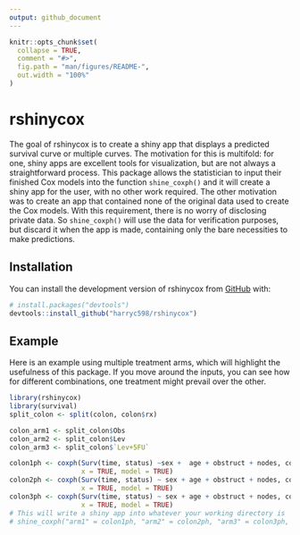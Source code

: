 ```yaml
---
output: github_document
---
```


<!-- README.md is generated from README.Rmd. Please edit that file -->

```r
knitr::opts_chunk$set(
  collapse = TRUE,
  comment = "#>",
  fig.path = "man/figures/README-",
  out.width = "100%"
)
```

# rshinycox



The goal of rshinycox is to create a shiny app that displays a predicted survival curve or multiple curves. The motivation for this is multifold: for one, shiny apps are excellent tools for visualization, but are not always a straightforward process. This package allows the statistician to input their finished Cox models into the function `shine_coxph()` and it will create a shiny app for the user, with no other work required. The other motivation was to create an app that contained none of the original data used to create the Cox models. With this requirement, there is no worry of disclosing private data. So `shine_coxph()` will use the data for verification purposes, but discard it when the app is made, containing only the bare necessities to make predictions.

## Installation

You can install the development version of rshinycox from [GitHub](https://github.com/) with:

``` r
# install.packages("devtools")
devtools::install_github("harryc598/rshinycox")
```

## Example

Here is an example using multiple treatment arms, which will highlight the usefulness of this package. If you move around the inputs, you can see how for different combinations, one treatment might prevail over the other.

```r
library(rshinycox)
library(survival)
split_colon <- split(colon, colon$rx)

colon_arm1 <- split_colon$Obs
colon_arm2 <- split_colon$Lev
colon_arm3 <- split_colon$`Lev+5FU`

colon1ph <- coxph(Surv(time, status) ~sex +  age + obstruct + nodes, colon_arm1,
                  x = TRUE, model = TRUE)
colon2ph <- coxph(Surv(time, status) ~ sex + age + obstruct + nodes, colon_arm2,
                  x = TRUE, model = TRUE)
colon3ph <- coxph(Surv(time, status) ~ sex + age + obstruct + nodes, colon_arm3,
                  x = TRUE, model = TRUE)
# This will write a shiny app into whatever your working directory is
# shine_coxph("arm1" = colon1ph, "arm2" = colon2ph, "arm3" = colon3ph, theme = "dashboard", app.dir = getwd())

```


